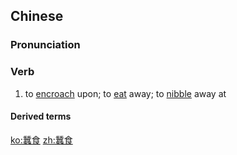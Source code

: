 {{also|蚕食}}
==Chinese==
{{zh-forms|s=蚕食|lit=to eat like a silkworm}}

===Pronunciation===
{{zh-pron
|m=cánshí
|c=caam4 sik6
|cat=v
}}

===Verb===
{{zh-verb}}

# {{lb|zh|literary}} to [[encroach]] upon; to [[eat]] away; to [[nibble]] away at

====Derived terms====
{{zh-der|蠶食鯨吞}}

[[ko:蠶食]]
[[zh:蠶食]]